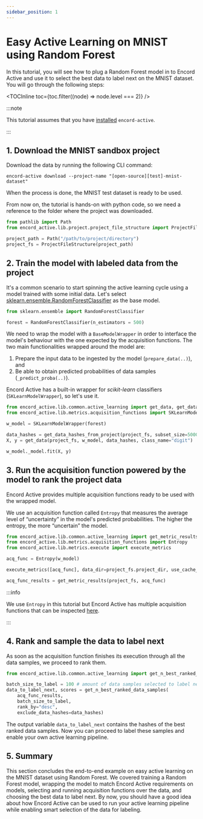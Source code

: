 ```yaml
---
sidebar_position: 1
---
```



# Easy Active Learning on MNIST using Random Forest

In this tutorial, you will see how to plug a Random Forest model in to Encord Active and use it to select the best data to label next on the MNIST dataset.
You will go through the following steps:

<TOCInline toc={toc.filter((node) => node.level === 2)} />

:::note

This tutorial assumes that you have [installed](../installation) `encord-active`.

:::

## 1. Download the MNIST sandbox project

Download the data by running the following CLI command:

```shell
encord-active download --project-name "[open-source][test]-mnist-dataset"
```

When the process is done, the MNIST test dataset is ready to be used.

From now on, the tutorial is hands-on with python code, so we need a reference to the folder where the project was downloaded.

```python
from pathlib import Path
from encord_active.lib.project.project_file_structure import ProjectFileStructure

project_path = Path("/path/to/project/directory")
project_fs = ProjectFileStructure(project_path)
```

## 2. Train the model with labeled data from the project

It's a common scenario to start spinning the active learning cycle using a model trained with some initial data.
Let's select [sklearn.ensemble.RandomForestClassifier](https://scikit-learn.org/stable/modules/generated/sklearn.ensemble.RandomForestClassifier.html) as the base model.

```python
from sklearn.ensemble import RandomForestClassifier

forest = RandomForestClassifier(n_estimators = 500)
```

We need to wrap the model with a `BaseModelWrapper` in order to interface the model's behaviour with the one expected by the acquisition functions.
The two main functionalities wrapped around the model are:

1. Prepare the input data to be ingested by the model (`prepare_data(..)`), and
2. Be able to obtain predicted probabilities of data samples (`_predict_proba(..)`).

Encord Active has a built-in wrapper for _scikit-learn_ classifiers (`SKLearnModelWrapper`), so let's use it.

```python
from encord_active.lib.common.active_learning import get_data, get_data_hashes_from_project
from encord_active.lib.metrics.acquisition_functions import SKLearnModelWrapper

w_model = SKLearnModelWrapper(forest)

data_hashes = get_data_hashes_from_project(project_fs, subset_size=5000)
X, y = get_data(project_fs, w_model, data_hashes, class_name="digit")

w_model._model.fit(X, y)
```

## 3. Run the acquisition function powered by the model to rank the project data

Encord Active provides multiple acquisition functions ready to be used with the wrapped model.

We use an acquisition function called `Entropy` that measures the average level of “uncertainty” in the model's predicted probabilities.
The higher the entropy, the more “uncertain” the model.

```python
from encord_active.lib.common.active_learning import get_metric_results
from encord_active.lib.metrics.acquisition_functions import Entropy
from encord_active.lib.metrics.execute import execute_metrics

acq_func = Entropy(w_model)

execute_metrics([acq_func], data_dir=project_fs.project_dir, use_cache_only=True)

acq_func_results = get_metric_results(project_fs, acq_func)
```

:::info

We use `Entropy` in this tutorial but Encord Active has multiple acquisition functions that can be inspected [here](https://github.com/encord-team/encord-active/blob/main/src/encord_active/lib/metrics/acquisition_functions.py).

:::

## 4. Rank and sample the data to label next

As soon as the acquisition function finishes its execution through all the data samples, we proceed to rank them.

```python
from encord_active.lib.common.active_learning import get_n_best_ranked_data_samples

batch_size_to_label = 100 # amount of data samples selected to label next
data_to_label_next, scores = get_n_best_ranked_data_samples(
    acq_func_results,
    batch_size_to_label,
    rank_by="desc",
    exclude_data_hashes=data_hashes)
```

The output variable `data_to_label_next` contains the hashes of the best ranked data samples.
Now you can proceed to label these samples and enable your own active learning pipeline.

## 5. Summary

This section concludes the end-to-end example on easy active learning on the MNIST dataset using Random Forest.
We covered training a Random Forest model, wrapping the model to match Encord Active requirements on models, selecting and running acquisition functions over the data, and choosing the best data to label next.
By now, you should have a good idea about how Encord Active can be used to run your active learning pipeline while enabling smart selection of the data for labeling.
